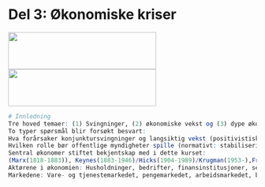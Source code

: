 
# Del 3: Økonomiske kriser
<img id='grede' src="bilder/depression.jpg" height="75px" width="300px" />
<img id='grere' src="bilder/recession.jpg" height="75px" width="300px" />

```r
# Innledning
Tre hoved temaer: (1) Svingninger, (2) økonomiske vekst og (3) dype økonomiske kriser.
To typer spørsmål blir forsøkt besvart: 
Hva forårsaker konjunktursvingninger og langsiktig vekst (positivistisk)?: 
Hvilken rolle bør offentlige myndigheter spille (normativt: stabiliseringspolitikk og vekstpolitikk)?
Sentral økonomer stiftet bekjentskap med i dette kurset:
(Marx(1818-1883)), Keynes(1883-1946)/Hicks(1904-1989)/Krugman(1953-),Friedman(1912-2006),Hayek(1899-1992)(Mises)/Minsky(1919-1996)
Aktørene i økonomien: Husholdninger, bedrifter, finansinstitusjoner, sentralbanken og offentlige myndigheter
Markedene: Vare- og tjenestemarkedet, pengemarkedet, arbeidsmarkedet, bankkreditt og valutakursmarkedet.
```

